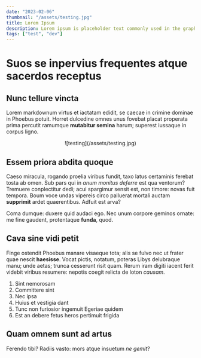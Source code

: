 ```yaml
---
date: "2023-02-06"
thumbnail: "/assets/testing.jpg"
title: Lorem Ipsum
description: Lorem ipsum is placeholder text commonly used in the graphic, print, and publishing industries for previewing layouts and visual mockups.
tags: ["test", "dev"]
---
```


# Suos se inpervius frequentes atque sacerdos receptus

## Nunc tellure vincta

Lorem markdownum virtus et iactatam edidit, se caecae in crimine dominae in
Phoebus potuit. Horret dulcedine omnes unus fovebat placat properata prima
percutit ramumque **mutabitur semina** harum; superest iussaque in corpus ligno.

<center>![testing](/assets/testing.jpg)</center>

## Essem priora abdita quoque

Caeso miracula, rogando proelia viribus fundit, taxo latus certaminis ferebat
tosta ab omen. Sub pars qui in *anum monitus deferre* est qua ventorum? Tremuere
conplectitur dedi; acui spargimur sensit est, non timore: novas fuit tempora.
Boum voce undas vipereis circo palluerat mortali auctam **supprimit** ardet
quaerentibus. Adfuit est arva?

Coma dumque: duxere quid audaci ego. Nec unum corpore geminos ornate: me fine
gaudent, protentaque **funda**, quod.

## Cava sine vidi petit

Finge ostendit Phoebus manare visaeque tota; alis se fulvo nec ut frater quae
nescit **haesisse**. Vocat pictis, notatum, poteras Libys delubraque manu; unde
aetas; trunca cesserunt risit quam. Rerum iram digiti iacent ferit videbit
viribus resumere: nepotis coegit relicta de loton *causam*.

1. Sint nemorosam
2. Committere sint
3. Nec ipsa
4. Huius et vestigia dant
5. Tunc non furiosior ingemuit Egeriae quidem
6. Est an debere fetus heros pertimuit frigida

## Quam omnem sunt ad artus

Ferendo tibi? Radiis vasto: mors atque insuetum *ne gemit*?